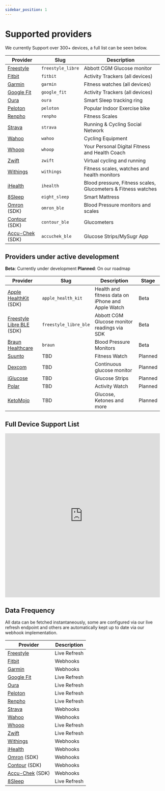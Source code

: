 ```yaml
---
sidebar_position: 1
---
```


# Supported providers

We currently Support over 300+ devices, a full list can be seen below.

| Provider                                             | Slug              | Description                                                   |
| ---------------------------------------------------- | ----------------- | ------------------------------------------------------------- |
| [Freestyle](https://www.freestylelibre.co.uk/libre/) | `freestyle_libre` | Abbott CGM Glucose monitor                                    |
| [Fitbit](https://www.fitbit.com/global/uk/home)      | `fitbit`          | Activity Trackers (all devices)                               |
| [Garmin](https://www.garmin.com)                     | `garmin`          | Fitness watches (all devices)                                 |
| [Google Fit](https://www.google.com/fit/)            | `google_fit`      | Activity Trackers (all devices)                               |
| [Oura](https://ouraring.com)                         | `oura`            | Smart Sleep tracking ring                                     |
| [Peloton](https://www.onepeloton.com)                | `peloton`         | Popular Indoor Exercise bike                                  |
| [Renpho](https://renpho.com)                         | `renpho`          | Fitness Scales                                                |
| [Strava](https://www.strava.com)                     | `strava`          | Running & Cycling Social Network                              |
| [Wahoo](https://wahoofitness.com)                    | `wahoo`           | Cycling Equipment                                             |
| [Whoop](https://www.whoop.com)                       | `whoop`           | Your Personal Digital Fitness and Health Coach                |
| [Zwift](https://zwift.com)                           | `zwift`           | Virtual cycling and running                                   |
| [Withings](https://www.withings.com)                 | `withings`        | Fitness scales, watches and health monitors                   |
| [iHealth](https://ihealthlabs.com)                   | `ihealth`         | Blood pressure, Fitness scales, Glucometers & Fitness watches |
| [8Sleep](https://www.eightsleep.com)                 | `eight_sleep`     | Smart Mattress                                                |
| [Omron](https://www.omron-healthcare.com) (SDK)      | `omron_ble`       | Blood Pressure monitors and scales                            |
| [Contour](https://www.diabetes.ascensia.com) (SDK)   | `contour_ble`     | Glucometers                                                   |
| [Accu-Chek](https://www.accu-chek.com) (SDK)         | `accuchek_ble`    | Glucose Strips/MySugr App                                     |

## Providers under active development

**Beta**: Currently under development
**Planned**: On our roadmap

| Provider                                                             | Slug                  | Description                                       | Stage   |
| -------------------------------------------------------------------- | --------------------- | ------------------------------------------------- | ------- |
| [Apple HealthKit](https://www.apple.com/uk/ios/health/) (SDK)        | `apple_health_kit`    | Health and fitness data on iPhone and Apple Watch | Beta    |
| [Freestyle Libre BLE](https://www.freestylelibre.co.uk/libre/) (SDK) | `freestyle_libre_ble` | Abbott CGM Glucose monitor readings via SDK       | Beta    |
| [Braun Healthcare](https://www.braunhealthcare.com)                  | `braun`               | Blood Pressure Monitors                           | Beta    |
| [Suunto](https://www.suunto.com)                                     | TBD                   | Fitness Watch                                     | Planned |
| [Dexcom](https://www.dexcom.com)                                     | TBD                   | Continuous glucose monitor                        | Planned |
| [iGlucose](https://smartmeterrpm.com/iglucose/)                      | TBD                   | Glucose Strips                                    | Planned |
| [Polar](https://www.polar.com)                                       | TBD                   | Activity Watch                                    | Planned |
| [KetoMojo](https://keto-mojo.com)                                    | TBD                   | Glucose, Ketones and more                         | Planned |

## Full Device Support List

<iframe
  src="https://airtable.com/embed/shrnlG3Z7tunKuUwh/tblRcat09AWv1Aj7L/viwgVLLG0uqKB0vbi"
  frameborder="0"
  allowfullscreen="true"
  width="100%"
  height="533"
>
  {" "}
</iframe>

## Data Frequency

All data can be fetched instantaneously, some are configured via our live refresh endpoint and others are automatically kept up to date via our webhook implementation.

| Provider                                             | Description  |
| ---------------------------------------------------- | ------------ |
| [Freestyle](https://www.freestylelibre.co.uk/libre/) | Live Refresh |
| [Fitbit](https://www.fitbit.com/global/uk/home)      | Webhooks     |
| [Garmin](https://www.garmin.com)                     | Webhooks     |
| [Google Fit](https://www.google.com/fit/)            | Live Refresh |
| [Oura](https://ouraring.com)                         | Live Refresh |
| [Peloton](https://www.onepeloton.com)                | Live Refresh |
| [Renpho](https://renpho.com)                         | Live Refresh |
| [Strava](https://www.strava.com)                     | Webhooks     |
| [Wahoo](https://wahoofitness.com)                    | Webhooks     |
| [Whoop](https://www.whoop.com)                       | Live Refresh |
| [Zwift](https://zwift.com)                           | Live Refresh |
| [Withings](https://www.withings.com)                 | Webhooks     |
| [iHealth](https://ihealthlabs.com)                   | Webhooks     |
| [Omron](https://www.omron-healthcare.com) (SDK)      | Webhooks     |
| [Contour](https://www.diabetes.ascensia.com) (SDK)   | Webhooks     |
| [Accu-Chek](https://www.accu-chek.com) (SDK)         | Webhooks     |
| [8Sleep](https://www.eightsleep.com)                 | Live Refresh |
